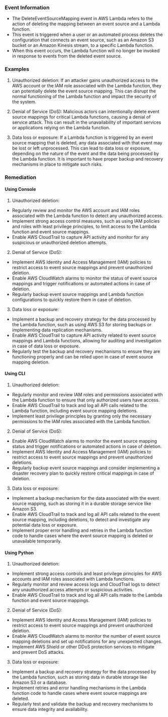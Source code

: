 
### Event Information

- The DeleteEventSourceMapping event in AWS Lambda refers to the action of deleting the mapping between an event source and a Lambda function.
- This event is triggered when a user or an automated process deletes the configuration that connects an event source, such as an Amazon S3 bucket or an Amazon Kinesis stream, to a specific Lambda function.
- When this event occurs, the Lambda function will no longer be invoked in response to events from the deleted event source.


### Examples

1. Unauthorized deletion: If an attacker gains unauthorized access to the AWS account or the IAM role associated with the Lambda function, they can potentially delete the event source mapping. This can disrupt the normal functioning of the Lambda function and impact the security of the system.

2. Denial of Service (DoS): Malicious actors can intentionally delete event source mappings for critical Lambda functions, causing a denial of service attack. This can result in the unavailability of important services or applications relying on the Lambda function.

3. Data loss or exposure: If a Lambda function is triggered by an event source mapping that is deleted, any data associated with that event may be lost or left unprocessed. This can lead to data loss or exposure, depending on the nature of the event and the data being processed by the Lambda function. It is important to have proper backup and recovery mechanisms in place to mitigate such risks.

### Remediation

#### Using Console

1. Unauthorized deletion:
- Regularly review and monitor the AWS account and IAM roles associated with the Lambda function to detect any unauthorized access.
- Implement strong access control measures, such as using IAM policies and roles with least privilege principles, to limit access to the Lambda function and event source mappings.
- Enable AWS CloudTrail to capture API activity and monitor for any suspicious or unauthorized deletion attempts.

2. Denial of Service (DoS):
- Implement AWS Identity and Access Management (IAM) policies to restrict access to event source mappings and prevent unauthorized deletion.
- Enable AWS CloudWatch alarms to monitor the status of event source mappings and trigger notifications or automated actions in case of deletion.
- Regularly backup event source mappings and Lambda function configurations to quickly restore them in case of deletion.

3. Data loss or exposure:
- Implement a backup and recovery strategy for the data processed by the Lambda function, such as using AWS S3 for storing backups or implementing data replication mechanisms.
- Enable AWS CloudTrail to capture API activity related to event source mappings and Lambda functions, allowing for auditing and investigation in case of data loss or exposure.
- Regularly test the backup and recovery mechanisms to ensure they are functioning properly and can be relied upon in case of event source mapping deletion.

#### Using CLI

1. Unauthorized deletion:
- Regularly monitor and review IAM roles and permissions associated with the Lambda function to ensure that only authorized users have access.
- Enable AWS CloudTrail to track and log all API calls related to the Lambda function, including event source mapping deletions.
- Implement least privilege principles by granting only the necessary permissions to the IAM roles associated with the Lambda function.

2. Denial of Service (DoS):
- Enable AWS CloudWatch alarms to monitor the event source mapping status and trigger notifications or automated actions in case of deletion.
- Implement AWS Identity and Access Management (IAM) policies to restrict access to event source mappings and prevent unauthorized deletions.
- Regularly backup event source mappings and consider implementing a disaster recovery plan to quickly restore critical mappings in case of deletion.

3. Data loss or exposure:
- Implement a backup mechanism for the data associated with the event source mapping, such as storing it in a durable storage service like Amazon S3.
- Enable AWS CloudTrail to track and log all API calls related to the event source mapping, including deletions, to detect and investigate any potential data loss or exposure.
- Implement proper error handling and retries in the Lambda function code to handle cases where the event source mapping is deleted or unavailable temporarily.

#### Using Python

1. Unauthorized deletion:
- Implement strong access controls and least privilege principles for AWS accounts and IAM roles associated with Lambda functions.
- Regularly monitor and review access logs and CloudTrail logs to detect any unauthorized access attempts or suspicious activities.
- Enable AWS CloudTrail to track and log all API calls made to the Lambda function and event source mappings. 

2. Denial of Service (DoS):
- Implement AWS Identity and Access Management (IAM) policies to restrict access to event source mappings and prevent unauthorized deletion.
- Enable AWS CloudWatch alarms to monitor the number of event source mapping deletions and set up notifications for any unexpected changes.
- Implement AWS Shield or other DDoS protection services to mitigate and prevent DoS attacks.

3. Data loss or exposure:
- Implement a backup and recovery strategy for the data processed by the Lambda function, such as storing data in durable storage like Amazon S3 or a database.
- Implement retries and error handling mechanisms in the Lambda function code to handle cases where event source mappings are deleted.
- Regularly test and validate the backup and recovery mechanisms to ensure data integrity and availability.

